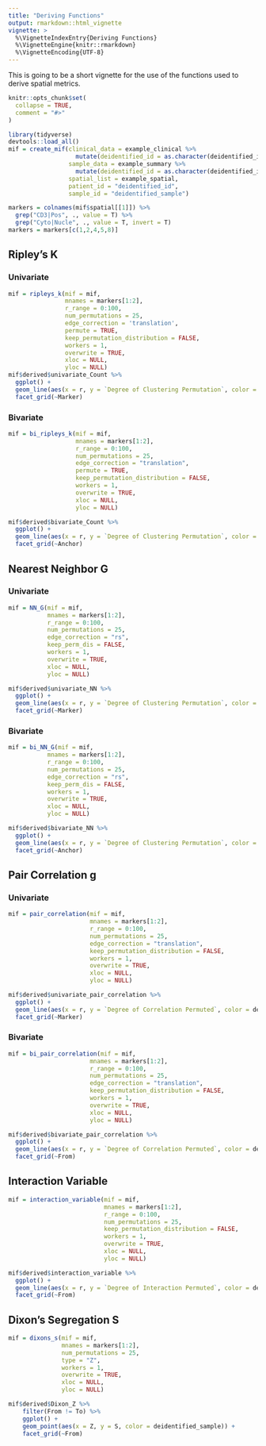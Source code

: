 ```yaml
---
title: "Deriving Functions"
output: rmarkdown::html_vignette
vignette: >
  %\VignetteIndexEntry{Deriving Functions}
  %\VignetteEngine{knitr::rmarkdown}
  %\VignetteEncoding{UTF-8}
---
```


This is going to be a short vignette for the use of the functions used to derive spatial metrics. 

```r
knitr::opts_chunk$set(
  collapse = TRUE,
  comment = "#>"
)
```

```r
library(tidyverse)
devtools::load_all()
mif = create_mif(clinical_data = example_clinical %>% 
                   mutate(deidentified_id = as.character(deidentified_id)),
                 sample_data = example_summary %>% 
                   mutate(deidentified_id = as.character(deidentified_id)),
                 spatial_list = example_spatial,
                 patient_id = "deidentified_id", 
                 sample_id = "deidentified_sample")

markers = colnames(mif$spatial[[1]]) %>% 
  grep("CD3|Pos", ., value = T) %>% 
  grep("Cyto|Nucle", ., value = T, invert = T)
markers = markers[c(1,2,4,5,8)]
```

## Ripley's K

### Univariate

```r
mif = ripleys_k(mif = mif,
                mnames = markers[1:2], 
                r_range = 0:100, 
                num_permutations = 25,
                edge_correction = 'translation', 
                permute = TRUE, 
                keep_permutation_distribution = FALSE, 
                workers = 1, 
                overwrite = TRUE, 
                xloc = NULL, 
                yloc = NULL)
mif$derived$univariate_Count %>%
  ggplot() +
  geom_line(aes(x = r, y = `Degree of Clustering Permutation`, color = deidentified_sample)) +
  facet_grid(~Marker)
```

### Bivariate

```r
mif = bi_ripleys_k(mif = mif, 
                   mnames = markers[1:2],
                   r_range = 0:100,
                   num_permutations = 25,
                   edge_correction = "translation",
                   permute = TRUE,
                   keep_permutation_distribution = FALSE,
                   workers = 1, 
                   overwrite = TRUE,
                   xloc = NULL, 
                   yloc = NULL)

mif$derived$bivariate_Count %>%
  ggplot() +
  geom_line(aes(x = r, y = `Degree of Clustering Permutation`, color = deidentified_sample)) +
  facet_grid(~Anchor)
```

## Nearest Neighbor G

### Univariate

```r
mif = NN_G(mif = mif, 
           mnames = markers[1:2], 
           r_range = 0:100, 
           num_permutations = 25, 
           edge_correction = "rs", 
           keep_perm_dis = FALSE, 
           workers = 1, 
           overwrite = TRUE, 
           xloc = NULL,
           yloc = NULL)

mif$derived$univariate_NN %>%
  ggplot() +
  geom_line(aes(x = r, y = `Degree of Clustering Permutation`, color = deidentified_sample)) +
  facet_grid(~Marker)
```

### Bivariate

```r
mif = bi_NN_G(mif = mif, 
           mnames = markers[1:2], 
           r_range = 0:100, 
           num_permutations = 25, 
           edge_correction = "rs", 
           keep_perm_dis = FALSE, 
           workers = 1, 
           overwrite = TRUE, 
           xloc = NULL,
           yloc = NULL)

mif$derived$bivariate_NN %>%
  ggplot() +
  geom_line(aes(x = r, y = `Degree of Clustering Permutation`, color = deidentified_sample)) +
  facet_grid(~Anchor)
```

## Pair Correlation g

### Univariate

```r
mif = pair_correlation(mif = mif, 
                       mnames = markers[1:2],
                       r_range = 0:100, 
                       num_permutations = 25, 
                       edge_correction = "translation", 
                       keep_permutation_distribution = FALSE, 
                       workers = 1, 
                       overwrite = TRUE, 
                       xloc = NULL, 
                       yloc = NULL)

mif$derived$univariate_pair_correlation %>%
  ggplot() +
  geom_line(aes(x = r, y = `Degree of Correlation Permuted`, color = deidentified_sample)) +
  facet_grid(~Marker)
```

### Bivariate

```r
mif = bi_pair_correlation(mif = mif, 
                       mnames = markers[1:2],
                       r_range = 0:100, 
                       num_permutations = 25, 
                       edge_correction = "translation", 
                       keep_permutation_distribution = FALSE, 
                       workers = 1, 
                       overwrite = TRUE, 
                       xloc = NULL, 
                       yloc = NULL)

mif$derived$bivariate_pair_correlation %>%
  ggplot() +
  geom_line(aes(x = r, y = `Degree of Correlation Permuted`, color = deidentified_sample)) +
  facet_grid(~From)
```

## Interaction Variable

```r
mif = interaction_variable(mif = mif,
                           mnames = markers[1:2],
                           r_range = 0:100,
                           num_permutations = 25,
                           keep_permutation_distribution = FALSE,
                           workers = 1,
                           overwrite = TRUE,
                           xloc = NULL,
                           yloc = NULL)

mif$derived$interaction_variable %>%
  ggplot() +
  geom_line(aes(x = r, y = `Degree of Interaction Permuted`, color = deidentified_sample)) +
  facet_grid(~From)
```

## Dixon's Segregation S

```r
mif = dixons_s(mif = mif, 
               mnames = markers[1:2], 
               num_permutations = 25, 
               type = "Z", 
               workers = 1, 
               overwrite = TRUE, 
               xloc = NULL, 
               yloc = NULL)

mif$derived$Dixon_Z %>%
    filter(From != To) %>%
    ggplot() +
    geom_point(aes(x = Z, y = S, color = deidentified_sample)) +
    facet_grid(~From)
```

